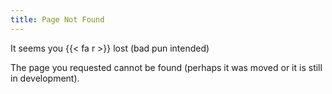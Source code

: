 ```yaml
---
title: Page Not Found
---
```

It seems you {{< fa r >}} lost (bad pun intended)

The page you requested cannot be found (perhaps it was moved or it is still in development).
